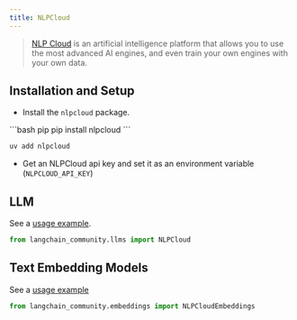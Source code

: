 ```yaml
---
title: NLPCloud
---
```


>[NLP Cloud](https://docs.nlpcloud.com/#introduction) is an artificial intelligence platform that allows you to use the most advanced AI engines, and even train your own engines with your own data.


## Installation and Setup

- Install the `nlpcloud` package.

<CodeGroup>
```bash pip
pip install nlpcloud
```

```bash uv
uv add nlpcloud
```
</CodeGroup>

- Get an NLPCloud api key and set it as an environment variable (`NLPCLOUD_API_KEY`)


## LLM

See a [usage example](/oss/python/integrations/llms/nlpcloud).

```python
from langchain_community.llms import NLPCloud
```

## Text Embedding Models

See a [usage example](/oss/python/integrations/text_embedding/nlp_cloud)

```python
from langchain_community.embeddings import NLPCloudEmbeddings
```
